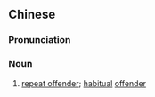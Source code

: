 {{also|惯犯}}
==Chinese==
{{zh-forms|s=惯犯}}

===Pronunciation===
{{zh-pron
|m=guànfàn
|cat=n
}}

===Noun===
{{zh-noun}}

# [[repeat offender]]; [[habitual]] [[offender]]